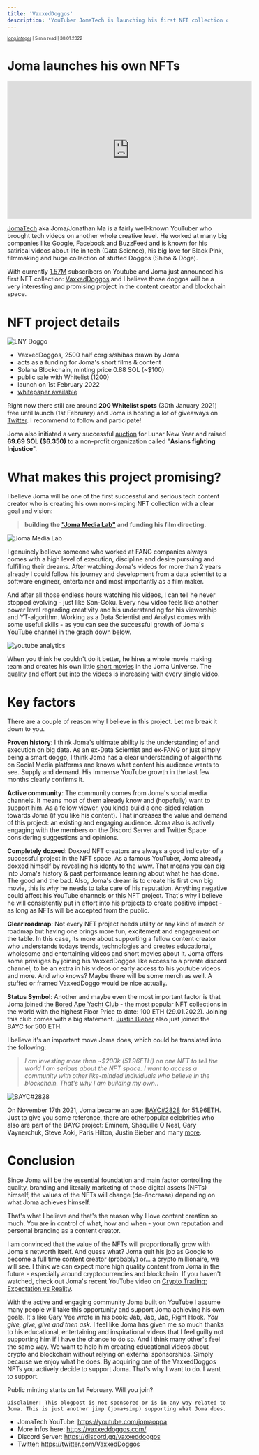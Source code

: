 ```yaml
---
title: 'VaxxedDoggos'
description: 'YouTuber JomaTech is launching his first NFT collection on the Solana Blockchain.'
---
```

<sub><sup><a href="https://instagram.com/long.integer">long.integer</a> | 5 min read | 30.01.2022</sup></sub>

# Joma launches his own NFTs

<iframe width="560" height="315" src="https://www.youtube.com/embed/k9JFitrgGgs" title="YouTube video player" frameborder="0" allow="accelerometer; autoplay; clipboard-write; encrypted-media; gyroscope; picture-in-picture" allowfullscreen></iframe>

[JomaTech](https://www.youtube.com/watch?v=pKO9UjSeLew) aka Joma/Jonathan Ma is a fairly well-known YouTuber who brought
tech videos on another whole creative level.
He worked at many big companies like Google, Facebook and BuzzFeed and is known for his satirical videos about
life in tech (Data Science), his big love for Black Pink, filmmaking and huge collection of stuffed Doggos (Shiba & Doge).

With currently [1.57M](https://www.youtube.com/c/jomaoppa) subscribers on Youtube and Joma just announced his first NFT collection: [VaxxedDoggos](https://www.vaxxeddoggos.com)
and I believe those doggos will be a very interesting and promising project in the content creator and blockchain space.

# **NFT project details**
![LNY Doggo](../imgs/auction250.jpg)
- VaxxedDoggos, 2500 half corgis/shibas drawn by Joma
- acts as a funding for Joma's short films & content
- Solana Blockchain, minting price 0.88 SOL (~$100)
- public sale with Whitelist (1200)
- launch on 1st February 2022
- [whitepaper available](https://vaxxed-doggo-assets.s3.us-west-2.amazonaws.com/Vaxxed+Doggos+Whitepaper.pdf)

Right now there still are around **200 Whitelist spots** (30th January 2021) free until launch (1st February) and Joma is hosting a lot of giveaways on [Twitter](https://twitter.com/vaxxeddoggos). I recommend to follow and participate!

Joma also initiated a very successful [auction](https://www.magiceden.io/auction/vaxxed_doggo) for Lunar New Year and raised **69.69 SOL ($6.350)** to a non-profit organization called "**Asians fighting Injustice**".



# **What makes this project promising?**

I believe Joma will be one of the first successful and serious tech content creator who is creating his own non-simping NFT collection with a clear goal and vision:
> **building the ["Joma Media Lab"](https://www.youtube.com/watch?v=k9JFitrgGgs&t=354s) and funding his film directing.**

![Joma Media Lab](../imgs/jomamediacompany.png "Joma Media Lab (Source: https://socialblade.com/youtube/c/jomaoppa/monthly)")



I genuinely believe someone who worked at FANG companies always comes with a high level of execution, discipline and desire pursuing and fulfilling their dreams.
After watching Joma's videos for more than 2 years already I could follow his journey and development from a  data scientist to a software engineer, entertainer and most importantly as a film maker.


And after all those endless hours watching his videos, I can tell he never stopped evolving - just like Son-Goku. Every new video feels like another power level regarding creativity and his understanding for his viewership and YT-algorithm.
Working as a Data Scientist and Analyst comes with some useful skills - as you can see the successful growth of Joma's YouTube channel in the graph down below.

![youtube analytics](../imgs/joma-yt-analytics.jpg "Consistent growth on YouTube (Source: https://socialblade.com/youtube/c/jomaoppa/monthly)")

When you think he couldn't do it better, he hires a whole movie making team and creates his own little [short movies](https://www.youtube.com/watch?v=7ZcmboYbNPQ&t=1s) in the Joma Universe.
The quality and effort put into the videos is increasing with every single video.

# Key factors
There are a couple of reason why I believe in this project. Let me break it down to you.

**Proven history**:
I think Joma's ultimate ability is the understanding of and execution on big data. As an ex-Data Scientist and ex-FANG or just simply being a smart doggo, I think Joma has a clear understanding of algorithms on Social Media platforms and knows what content his audience wants to see. Supply and demand. His immense YouTube growth in the last few months clearly confirms it.

**Active community**:
The community comes from Joma's social media channels. It means most of them already know and (hopefully) want to support him. As a fellow viewer, you kinda build a one-sided relation towards Joma (if you like his content).
That increases the value and demand of this project: an existing and engaging audience. Joma also is actively engaging with the members on the Discord Server and Twitter Space considering suggestions and opinions.

**Completely doxxed**:
Doxxed NFT creators are always a good indicator of a successful project in the NFT space. As a famous YouTuber, Joma already doxxed himself by revealing his identy to the www. That means you can dig into Joma's history & past performance learning about what he has done. The good and the bad. Also, Joma's dream is to create his first own big movie, this is why he needs to take care of his reputation. Anything negative could affect his YouTube channels or this NFT project. That's why I believe he will consistently put in effort into his projects to create positive impact - as long as NFTs will be accepted from the public.

**Clear roadmap**:
Not every NFT project needs utility or any kind of merch or roadmap but having one brings more fun, excitement and engagement on the table.
In this case, its more about supporting a fellow content creator who understands todays trends, technologies and creates educational, wholesome and entertaining videos and short movies about it.
Joma offers some priviliges by joining his VaxxedDoggos like access to a private discord channel, to be an extra in his videos or early access to his youtube videos and more. And who knows? Maybe there will be some merch as well. A stuffed or framed VaxxedDoggo would be nice actually.

**Status Symbol**:
Another and maybe even the most important factor is that Joma joined the [Bored Ape Yacht Club](https://opensea.io/collection/boredapeyachtclub) - the most popular NFT collections in the world with the highest Floor Price to date: 100 ETH (29.01.2022). Joining this club comes with a big statement. [Justin Bieber](https://opensea.io/assets/0xbc4ca0eda7647a8ab7c2061c2e118a18a936f13d/3001) also just joined the BAYC for 500 ETH.

I believe it's an important move Joma does, which could be translated into the following:
  >*I am investing more than ~$200k (51.96ETH) on one NFT to tell the world I am serious about the NFT space. I want to access a community with other like-minded individuals who believe in the blockchain. That's why I am building my own.*.

![BAYC#2828](../imgs/joma-ape2828.jpg "Consistent growth on YouTube (Source: https://socialblade.com/youtube/c/jomaoppa/monthly)")

On November 17th 2021, Joma became an ape: [BAYC#2828](https://opensea.io/assets/0xbc4ca0eda7647a8ab7c2061c2e118a18a936f13d/2828) for 51.96ETH.
Just to give you some reference, there are otherpopular celebrities who also are part of the BAYC project: Eminem, Shaquille O’Neal, Gary Vaynerchuk, Steve Aoki, Paris Hilton, Justin Bieber and many [more](https://boardroom.tv/bored-ape-nft-celebrity-owners/#:~:text=Celebrities%20from%20around%20the%20world,show%20off%20their%20new%20purchases.&text=Get%20on%20our%20list%20for,trends%2C%20interviews%2C%20and%20more.).

# Conclusion

Since Joma will be the essential foundation and main factor controlling the quality, branding and literally marketing of those digital assets (NFTs) himself, the values of the NFTs will change (de-/increase) depending on what Joma achieves himself.

That's what I believe and that's the reason why I love content creation so much. You are in control of what, how and when - your own reputation and personal branding as a content creator.

I am convinced that the value of the NFTs will proportionally grow with Joma's networth itself. And guess what? Joma quit his job as Google to become a full time content creator (probably) or... a crypto millionaire, we will see. I think we can expect more high quality content from Joma in the future - especially around cryptocurrencies and blockchain.
If you haven't watched, check out Joma's recent YouTube video on [Crypto Trading: Expectation vs Reality](https://www.youtube.com/watch?v=oCqkVZVPOe8).

With the active and engaging community Joma built on YouTube I assume many people will take this opportunity and support Joma achieving his own goals.
It's like Gary Vee wrote in his book: Jab, Jab, Jab, Right Hook. *You give, give, give and then ask.* I feel like Joma has given me so much thanks to his educational, entertaining and inspirational videos that I feel guilty not supporting him if I have the chance to do so.
And I think many other's feel the same way. We want to help him creating educational videos about crypto and blockchain without relying on external sponsorships. Simply because we enjoy what he does.
By acquiring one of the VaxxedDoggos NFTs you actively decide to support Joma. That's why I want to do. I want to support.

Public minting starts on 1st February. Will you join?

`Disclaimer: This blogpost is not sponsored or is in any way related to Joma. This is just another jimp (joma+simp) supporting what Joma does.`

* JomaTech YouTube: https://youtube.com/jomaoppa
* More infos here: https://vaxxeddoggos.com/
* Discord Server: https://discord.gg/vaxxeddoggos
* Twitter: https://twitter.com/VaxxedDoggos
